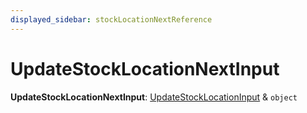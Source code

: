 ```yaml
---
displayed_sidebar: stockLocationNextReference
---
```



# UpdateStockLocationNextInput

 **UpdateStockLocationNextInput**: [UpdateStockLocationInput](stock_location_next.UpdateStockLocationInput.mdx) & `object`
